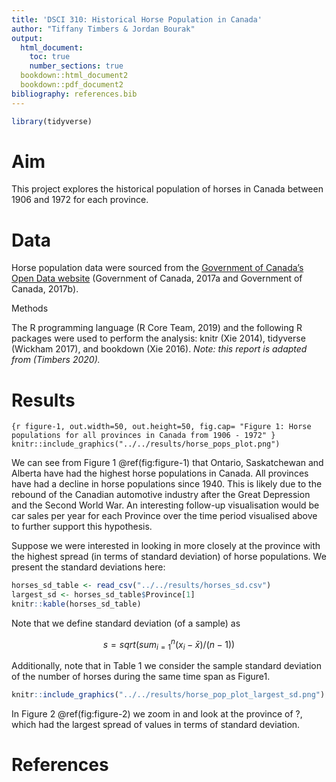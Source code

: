 ```yaml
---
title: 'DSCI 310: Historical Horse Population in Canada'
author: "Tiffany Timbers & Jordan Bourak"
output:
  html_document:
    toc: true
    number_sections: true
  bookdown::html_document2
  bookdown::pdf_document2
bibliography: references.bib  
---
```


```r
library(tidyverse)
```

# Aim

This project explores the historical population of horses in Canada between 1906 and 1972 for each province.

# Data

Horse population data were sourced from the [Government of Canada's Open Data website](http://open.canada.ca/en/open-data) (Government of Canada, 2017a and Government of Canada, 2017b).

Methods

The R programming language (R Core Team, 2019) and the following R packages were used to perform the analysis: knitr (Xie 2014), tidyverse (Wickham 2017), and bookdown (Xie 2016). *Note: this report is adapted from (Timbers 2020).*

# Results

```{r figure-1, out.width=50, out.height=50, fig.cap= "Figure 1: Horse populations for all provinces in Canada from 1906 - 1972"
} 
knitr::include_graphics("../../results/horse_pops_plot.png")
```



We can see from Figure 1 \@ref(fig:figure-1)  that Ontario, Saskatchewan and Alberta have had the highest horse populations in Canada. All provinces have had a decline in horse populations since 1940. This is likely due to the rebound of the Canadian automotive industry after the Great Depression and the Second World War. An interesting follow-up visualisation would be car sales per year for each Province over the time period visualised above to further support this hypothesis.

Suppose we were interested in looking in more closely at the province with the highest spread (in terms of standard deviation) of horse populations. We present the standard deviations here:

```r
horses_sd_table <- read_csv("../../results/horses_sd.csv")
largest_sd <- horses_sd_table$Province[1]
knitr::kable(horses_sd_table)
```

Note that we define standard deviation (of a sample) as

$$s = sqrt( sum_{i = 1}^n(x_i - \bar{x}) / (n-1))$$

Additionally, note that in Table 1 we consider the sample standard deviation of the number of horses during the same time span as Figure1.

```r
knitr::include_graphics("../../results/horse_pop_plot_largest_sd.png")
```



In Figure 2 \@ref(fig:figure-2) we zoom in and look at the province of ?, which had the largest spread of values in terms of standard deviation.

# References



<div id="refs"></div>

